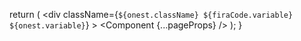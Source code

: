 
  return (
    <div
      className={`${onest.className} ${firaCode.variable} ${onest.variable}`}
    >
      <Component {...pageProps} />
      <Analytics />
      <SpeedInsights />
    </div>
  );
}
